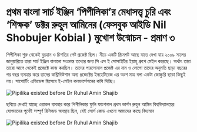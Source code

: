 # প্রথম বাংলা সার্চ ইঞ্জিন ‘পিপীলিকা’র মেধাসত্ত্ব চুরি এবং ‘শিক্ষক’ ডক্টর রুহুল আমিনের (ফেসবুক আইডি Nil Shobujer Kobial ) মুখোশ উন্মোচন - প্রমাণ ৩

পিপীলিকা শুরু থেকেই বুরহান ও চিশতির পেট প্রজেক্ট ছিল। নীচে একটি স্ক্রিনশট আছে যাতে দেখা যায় ২০০৯ সালের জানুয়ারিতে তারা সার্চ ইঞ্জিন বানানো সংক্রান্ত তথ্যের জন্য সি এস ই সোসাইটির ইয়াহু গ্রুপে মেইল করেছে। অর্থাৎ তারা তারো আগে থেকেই প্রজেক্টে কাজ করছিল। তাদের পারসোনাল প্রজেক্ট এর নাম ও লোগো তাদের অনুমতি ছাড়া বছরের পর বছর ব্যবহার করে তাদের কন্ট্রিবিউশান অন্য প্রজেক্টের ইনহেটিরেজ এর অংশ মাত্র বলা একটা জোচ্চুরি ছাড়া কিছুই নয়। সাপোর্টিং এভিডেন্স হিসেবে ই-মেইল কনভার্সেশনের কপি দিচ্ছি।


![Pipilika existed before Dr Ruhul Amin Shajib](/static/images/ev3.1.jpg)

ছবিতে দেখাই যাচ্ছে ওরাকল ব্যবহার করে পিপীলিকার ফুলি ফাংশনাল প্রথম ভার্শন রুহুল আমিন বিশ্ববিদ্যালয়ের যোগদানের পূর্বেই সম্পূর্ণ রিলিজড অবস্থায় ছিল, যেই সোর্স কোড এখনো আমাদের কাছে বিদ্যমান

![Pipilika existed before Dr Ruhul Amin Shajib](/static/images/ev3.2.png)